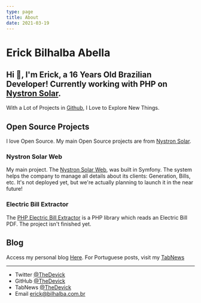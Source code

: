 ```yaml
---
type: page
title: About
date: 2021-03-19
---
```


# Erick Bilhalba Abella

## Hi 👋, I'm Erick, a 16 Years Old Brazilian Developer! Currently working with PHP on [Nystron Solar](https://github.com/NystronSolar).

With a Lot of Projects in [Github](https://github.com/TheDevick/), I Love to Explore New Things.

## Open Source Projects

I love Open Source. My main Open Source projects are from [Nystron Solar](https://github.com/NystronSolar).

### Nystron Solar Web
My main project. The [Nystron Solar Web](https://github.com/NystronSolar/Web), was built in Symfony. The system helps the company to manage all details about its clients: Generation, Bills, etc. It's not deployed yet, but we're actually planning to launch it in the near future!

### Electric Bill Extractor
The [PHP Electric Bill Extractor](https://github.com/NystronSolar/ElectricBillExtractor) is a PHP library which reads an Electric Bill PDF. The project isn't finished yet. 

## Blog
Access my personal blog [Here](https://thedevick.vercel.app/posts). For Portuguese posts, visit my [TabNews](https://www.tabnews.com.br/TheDevick)

---

- Twitter [@TheDevick](https://twitter.com/TheDevick)
- GitHub [@TheDevick](https://github.com/TheDevick)
- TabNews [@TheDevick](https://tabnews.com.br/TheDevick)
- Email erick@bilhalba.com.br
